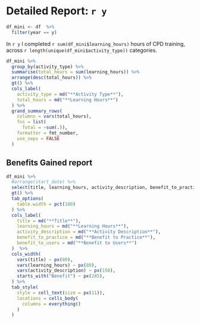 # Detailed Report: `r y`

```r
df_mini <- df  %>%
  filter(year == y)

```

In `r y` I completed `r sum(df_mini$learning_hours)` hours of CPD training, across `r length(unique(df_mini$activity_type))` categories.


```r
df_mini %>%
  group_by(activity_type) %>%
  summarise(total_hours = sum(learning_hours)) %>%
  arrange(desc(total_hours)) %>%
  gt() %>%
  cols_label(
    activity_type = md("**Activity Type**"),
    total_hours = md("**Learning Hours**")
  ) %>%
  grand_summary_rows(
    columns = vars(total_hours),
    fns = list(
      Total = ~sum(.)),
    formatter = fmt_number,
    use_seps = FALSE
  )
```

## Benefits Gained report

```r
df_mini %>%
  #arrange(start_date) %>%
  select(title, learning_hours, activity_description, benefit_to_practice, benefit_to_users) %>%
  gt() %>%
  tab_options(
    table.width = pct(100)
  ) %>%
  cols_label(
    title = md("**Title**"),
    learning_hours = md("**Learning Hours**"),
    activity_description = md("**Activity Description**"),
    benefit_to_practice = md("**Benefit to Practice**"),
    benefit_to_users = md("**Benefit to Users**")
  )  %>%
  cols_width(
    vars(title) ~ px(80),
    vars(learning_hours) ~ px(80),
    vars(activity_description) ~ px(150),
    starts_with("Benefit") ~ px(245),
  ) %>%
  tab_style(
    style = cell_text(size = px(11)),
    locations = cells_body(
      columns = everything()
    )
  )
```

